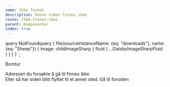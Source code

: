 ```yaml
---
name: Ikke funnet
description: Denne siden finnes ikke
route: /404-finnes-ikke
parent: Komponenter
index: true
---
```



query NotFoundquery {
   file(sourceInstanceName: {eq: "downloads"}, name: {eq: "Sheep"}) {
    image: childImageSharp {
        fluid {
          ...GatsbyImageSharpFluid
        }
      }
  }
}
`;

<div style={{textAlign:"center"}}>

<ImageDisplay fluidSource={props.data.file.image.fluid} alt="Bomstasjon som sperrer veien videre. Tegning" />

<Heading2>Bomtur</Heading2>

<Paragraph>
  Adressen du forsøkte å gå til finnes ikke
  <br />
  Eller så har siden blitt flyttet til et annet sted.
</Paragraph>
<Link href="/">
  <PrimaryButton>Gå til forsiden</PrimaryButton>
</Link>
</div>
